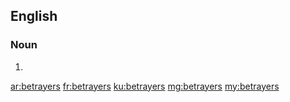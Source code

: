 ==English==

===Noun===
{{head|en}}

# {{plural of|betrayer}}

[[ar:betrayers]]
[[fr:betrayers]]
[[ku:betrayers]]
[[mg:betrayers]]
[[my:betrayers]]